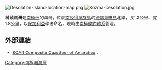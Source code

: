 [[Image:Desolation-Island-location-map.png|thumb]]
[[Image:Kozma-Desolation.jpg|thumb]]

{{coord|62|27|10|S|60|20|15|W|display=title}}

'''科茲馬灣'''是[[南極洲|南極洲]]的海灣，位於[[南設得蘭群島|南設得蘭群島]]的[[德瑟萊申島|德瑟萊申島]]北岸，長1.2公里、寬1.8公里，以[[保加利亞|保加利亞]]學者命名，現時由[[南極條約體系|南極條約體系]]管理。

==外部連結==
* [http://data.aad.gov.au/aadc/gaz/scar/ SCAR Composite Gazetteer of Antarctica] {{WebCite|url=https://www.webcitation.org/5ug2CfC7m?url=http://data.aad.gov.au/aadc/gaz/scar/ |date=20101202140255 |dateformat=iso }}.

{{Antarctica-geo-stub}}
[[Category:南極洲海灣|Category:南極洲海灣]]